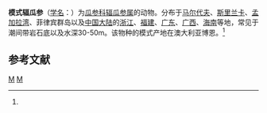 {{Speciesbox
| taxon = Actinocucumis typicus
| binomial_authority = (Ludwig, 1875)<ref name='id12689'>{{cite web| url =http://www.bioinfo.cn/db05/BjdwSpecies.php?action=view&id=12689| title =模式辐瓜参| work =《中国动物物种编目数据库》| publisher =中国科学院微生物研究所| author =中国科学院动物研究所| accessdate =2009-04-28| deadurl =yes| archiveurl =https://web.archive.org/web/20160305043009/http://www.bioinfo.cn/db05/BjdwSpecies.php?action=view&id=12689| archivedate =2016-03-05}}</ref>
}}

'''模式辐瓜参'''（[[学名|学名]]：{{lang|la|''Actinocucumis typicus''}}）为[[瓜参科|瓜参科]][[辐瓜参属|辐瓜参属]]的动物。分布于[[马尔代夫|马尔代夫]]、[[斯里兰卡|斯里兰卡]]、[[孟加拉湾|孟加拉湾]]、菲律宾群岛以及[[中国大陆|中国大陆]]的[[浙江|浙江]]、[[福建|福建]]、[[广东|广东]]、[[广西|广西]]、[[海南|海南]]等地，常见于潮间带岩石底以及水深30-50m。该物种的模式产地在澳大利亚博恩。<ref name='id12689'/>

== 参考文献 ==
{{reflist}}

{{海参小作品}}

{{taxonbar}}
[[Category:_1875年描述的动物|M]]
[[Category:辐瓜参属|M]]